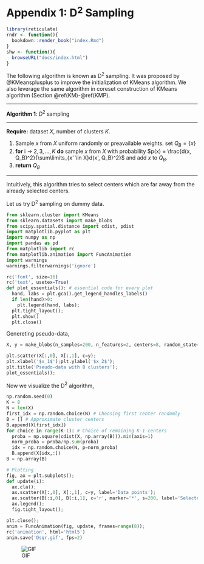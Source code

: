 # Appendix 1: D$^2$ Sampling {#Dsqr}

```r
library(reticulate)
rndr <- function(){
  bookdown::render_book("index.Rmd")
}
shw <- function(){
  browseURL("docs/index.html")
}
```

The following algorithm is known as D$^2$ sampling. It was proposed by @KMeansplusplus to improve the initialization of KMeans algorithm. We also leverage the same algorithm in coreset construction of KMeans algorithm (Section \@ref(KM)-\@ref(KMP).

******
**Algorithm 1**:  $D^2$ sampling

******
**Require:** dataset $X$, number of clusters $K$.

1.  Sample $x$ from $X$ uniform randomly or preavailable weights. set $Q_B=\{x\}$
2.  **for** i $\to$ $2, 3, ..., K$ **do**
      sample $x$ from $X$ with probability $p(x) = \frac{d(x, Q_B)^2}{\sum\limits_{x' \in X}d(x', Q_B)^2}$ and add $x$ to $Q_B$.
3. **return** $Q_B$

******

Intuitively, this algorithm tries to select centers which are far away from the already selected centers. 

Let us try D$^2$ sampling on dummy data.

```python
from sklearn.cluster import KMeans
from sklearn.datasets import make_blobs
from scipy.spatial.distance import cdist, pdist
import matplotlib.pyplot as plt
import numpy as np
import pandas as pd
from matplotlib import rc
from matplotlib.animation import FuncAnimation
import warnings
warnings.filterwarnings('ignore')

rc('font', size=16)
rc('text', usetex=True)
def plot_essentials(): # essential code for every plot
  hand, labs = plt.gca().get_legend_handles_labels()
  if len(hand)>0:
    plt.legend(hand, labs);
  plt.tight_layout();
  plt.show()
  plt.close()
```
Genereting pseudo-data,

```python
X, y = make_blobs(n_samples=200, n_features=2, centers=8, random_state=1, cluster_std=0.5)

plt.scatter(X[:,0], X[:,1], c=y);
plt.xlabel('$x_1$');plt.ylabel('$x_2$');
plt.title('Pseudo-data with 8 clusters');
plot_essentials();
```

Now we visualize the D$^2$ algorithm,

```python
np.random.seed(0)
K = 8
N = len(X)
first_idx = np.random.choice(N) # Choosing first center randomly
B = [] # Approximate cluster centers
B.append(X[first_idx])
for choice in range(K-1): # Choice of remaining K-1 centers
  proba = np.square(cdist(X, np.array(B))).min(axis=1)
  norm_proba = proba/np.sum(proba)
  idx = np.random.choice(N, p=norm_proba)
  B.append(X[idx,:])
B = np.array(B)

# Plotting
fig, ax = plt.subplots();
def update(i):
  ax.cla();
  ax.scatter(X[:,0], X[:,1], c=y, label='Data points');
  ax.scatter(B[:i,0], B[:i,1], c='r', marker='*', s=200, label='Selected centers');
  ax.legend();
  fig.tight_layout();

plt.close();
anim = FuncAnimation(fig, update, frames=range(8));
rc('animation', html='html5')
anim.save('Dsqr.gif', fps=2)
```

![GIF](https://raw.githubusercontent.com/patel-zeel/coreset/master/Dsqr.gif)